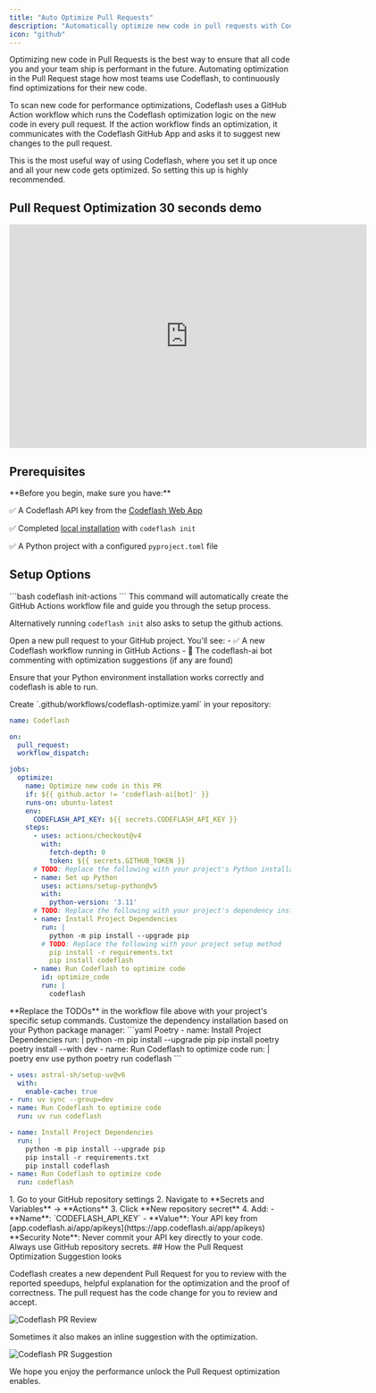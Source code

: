 ```yaml
---
title: "Auto Optimize Pull Requests"
description: "Automatically optimize new code in pull requests with Codeflash GitHub Actions workflow"
icon: "github"
---
```



Optimizing new code in Pull Requests is the best way to ensure that all code you and your team ship is performant
in the future. Automating optimization in the Pull Request stage how most teams use Codeflash, to
continuously find optimizations for their new code.

To scan new code for performance optimizations, Codeflash uses a GitHub Action workflow which runs
the Codeflash optimization logic on the new code in every pull request.
If the action workflow finds an optimization, it communicates with the Codeflash GitHub 
App and asks it to suggest new changes to the pull request.

This is the most useful way of using Codeflash, where you set it up once and all your new code gets optimized.
So setting this up is highly recommended.

## Pull Request Optimization 30 seconds demo
<iframe width="640" height="400" src="https://www.youtube.com/embed/nqa-uewizkU?si=H1wb1RvPp-JqvKPh" title="YouTube video player" frameborder="0" allow="accelerometer; autoplay; clipboard-write; encrypted-media; gyroscope; picture-in-picture; web-share" allowfullscreen></iframe>

## Prerequisites

<Warning>
**Before you begin, make sure you have:**

✅ A Codeflash API key from the [Codeflash Web App](https://app.codeflash.ai/)

✅ Completed [local installation](/getting-started/local-installation) with `codeflash init`

✅ A Python project with a configured `pyproject.toml` file
</Warning>

## Setup Options

<Tabs>
<Tab title="Automated Setup (Recommended)">
<Steps>
<Step title="Run the Setup Command">
```bash
codeflash init-actions
```
This command will automatically create the GitHub Actions workflow file and guide you through the setup process.

Alternatively running `codeflash init` also asks to setup the github actions.
</Step>

<Step title="Customize and Test Your Setup">
Open a new pull request to your GitHub project. You'll see:
- ✅ A new Codeflash workflow running in GitHub Actions
- 🤖 The codeflash-ai bot commenting with optimization suggestions (if any are found)

Ensure that your Python environment installation works correctly and codeflash is able to run.
</Step>
</Steps>
</Tab>

<Tab title="Manual Setup">

<Steps>
<Step title="Create Workflow File">
Create `.github/workflows/codeflash-optimize.yaml` in your repository:


```yaml title=".github/workflows/codeflash-optimize.yaml"
name: Codeflash

on:
  pull_request:
  workflow_dispatch:

jobs:
  optimize:
    name: Optimize new code in this PR
    if: ${{ github.actor != 'codeflash-ai[bot]' }}
    runs-on: ubuntu-latest
    env:
      CODEFLASH_API_KEY: ${{ secrets.CODEFLASH_API_KEY }}
    steps:
      - uses: actions/checkout@v4
        with:
          fetch-depth: 0
          token: ${{ secrets.GITHUB_TOKEN }}
      # TODO: Replace the following with your project's Python installation method
      - name: Set up Python
        uses: actions/setup-python@v5
        with:
          python-version: '3.11'
      # TODO: Replace the following with your project's dependency installation method
      - name: Install Project Dependencies
        run: |
          python -m pip install --upgrade pip
        # TODO: Replace the following with your project setup method
          pip install -r requirements.txt
          pip install codeflash
      - name: Run Codeflash to optimize code
        id: optimize_code
        run: |
          codeflash
```

<Warning>
**Replace the TODOs** in the workflow file above with your project's specific setup commands.
</Warning>
</Step>

<Step title="Choose Your Package Manager">
Customize the dependency installation based on your Python package manager:

<CodeGroup>
```yaml Poetry
- name: Install Project Dependencies
  run: |
    python -m pip install --upgrade pip
    pip install poetry
    poetry install --with dev
- name: Run Codeflash to optimize code
  run: |
    poetry env use python 
    poetry run codeflash
```

```yaml uv
- uses: astral-sh/setup-uv@v6
  with:
    enable-cache: true
- run: uv sync --group=dev
- name: Run Codeflash to optimize code
  run: uv run codeflash
```

```yaml pip
- name: Install Project Dependencies
  run: |
    python -m pip install --upgrade pip
    pip install -r requirements.txt
    pip install codeflash
- name: Run Codeflash to optimize code
  run: codeflash
```
</CodeGroup>
</Step>

<Step title="Add Repository Secret">
1. Go to your GitHub repository settings
2. Navigate to **Secrets and Variables** → **Actions**
3. Click **New repository secret**
4. Add:
   - **Name**: `CODEFLASH_API_KEY`
   - **Value**: Your API key from [app.codeflash.ai/app/apikeys](https://app.codeflash.ai/app/apikeys)

<Tip>
**Security Note**: Never commit your API key directly to your code. Always use GitHub repository secrets.
</Tip>
</Step>
</Steps>
</Tab>
</Tabs>
## How the Pull Request Optimization Suggestion looks

Codeflash creates a new dependent Pull Request for you to review with the reported speedups, helpful explanation for the optimization
and the proof of correctness. The pull request has the code change for you to review and accept.

![Codeflash PR Review](/images/codeflash_pr_suggestion_1.png)


Sometimes it also makes an inline suggestion with the optimization.

![Codeflash PR Suggestion](/images/code-suggestion.png)

We hope you enjoy the performance unlock the Pull Request optimization enables.